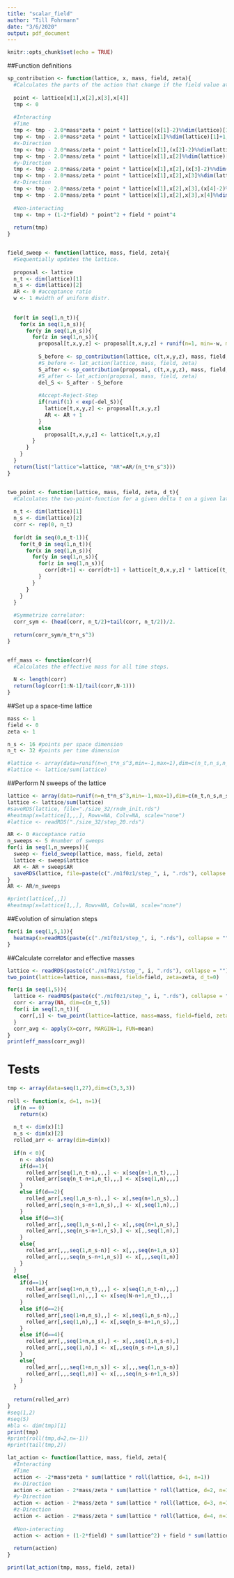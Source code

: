 ```yaml
---
title: "scalar_field"
author: "Till Fohrmann"
date: "3/6/2020"
output: pdf_document
---
```


```r
knitr::opts_chunk$set(echo = TRUE)
```


##Function definitions
```r
sp_contribution <- function(lattice, x, mass, field, zeta){
  #Calculates the parts of the action that change if the field value at on point changes.
  
  point <- lattice[x[1],x[2],x[3],x[4]]
  tmp <- 0
  
  #Interacting
  #Time
  tmp <- tmp - 2.0*mass*zeta * point * lattice[(x[1]-2)%%dim(lattice)[1]+1,x[2],x[3],x[4]] #before
  tmp <- tmp - 2.0*mass*zeta * point * lattice[x[1]%%dim(lattice)[1]+1,x[2],x[3],x[4]] #after
  #x-Direction
  tmp <- tmp - 2.0*mass/zeta * point * lattice[x[1],(x[2]-2)%%dim(lattice)[2]+1,x[3],x[4]]
  tmp <- tmp - 2.0*mass/zeta * point * lattice[x[1],x[2]%%dim(lattice)[2]+1,x[3],x[4]]
  #y-Direction
  tmp <- tmp - 2.0*mass/zeta * point * lattice[x[1],x[2],(x[3]-2)%%dim(lattice)[3]+1,x[4]]
  tmp <- tmp - 2.0*mass/zeta * point * lattice[x[1],x[2],x[3]%%dim(lattice)[3]+1,x[4]]
  #z-Direction
  tmp <- tmp - 2.0*mass/zeta * point * lattice[x[1],x[2],x[3],(x[4]-2)%%dim(lattice)[4]+1]
  tmp <- tmp - 2.0*mass/zeta * point * lattice[x[1],x[2],x[3],x[4]%%dim(lattice)[4]+1]
  
  #Non-interacting
  tmp <- tmp + (1-2*field) * point^2 + field * point^4
  
  return(tmp)
}


field_sweep <- function(lattice, mass, field, zeta){
  #Sequentially updates the lattice.
  
  proposal <- lattice
  n_t <- dim(lattice)[1]
  n_s <- dim(lattice)[2]
  AR <- 0 #acceptance ratio
  w <- 1 #width of uniform distr.
  
  
  for(t in seq(1,n_t)){
    for(x in seq(1,n_s)){
      for(y in seq(1,n_s)){
        for(z in seq(1,n_s)){
          proposal[t,x,y,z] <- proposal[t,x,y,z] + runif(n=1, min=-w, max=w)
        
          S_before <- sp_contribution(lattice, c(t,x,y,z), mass, field, zeta)
          #S_before <- lat_action(lattice, mass, field, zeta)
          S_after <- sp_contribution(proposal, c(t,x,y,z), mass, field, zeta)
          #S_after <- lat_action(proposal, mass, field, zeta)
          del_S <- S_after - S_before
        
          #Accept-Reject-Step
          if(runif(1) < exp(-del_S)){
            lattice[t,x,y,z] <- proposal[t,x,y,z]
            AR <- AR + 1
          }
          else
            proposal[t,x,y,z] <- lattice[t,x,y,z]
        }
      }
    }
  }
  return(list("lattice"=lattice, "AR"=AR/(n_t*n_s^3)))
}


two_point <- function(lattice, mass, field, zeta, d_t){
  #Calculates the two-point-function for a given delta t on a given lattice instance.
  
  n_t <- dim(lattice)[1]
  n_s <- dim(lattice)[2]
  corr <- rep(0, n_t)
  
  for(dt in seq(0,n_t-1)){
    for(t_0 in seq(1,n_t)){
      for(x in seq(1,n_s)){
        for(y in seq(1,n_s)){
          for(z in seq(1,n_s)){
            corr[dt+1] <- corr[dt+1] + lattice[t_0,x,y,z] * lattice[(t_0-1+d_t)%%n_t+1,x,y,z]
          }
        }
      }
    }
  }
  
  #Symmetrize correlator:
  corr_sym <- (head(corr, n_t/2)+tail(corr, n_t/2))/2.
  
  return(corr_sym/n_t*n_s^3)
}


eff_mass <- function(corr){
  #Calculates the effective mass for all time steps.
  
  N <- length(corr)
  return(log(corr[1:N-1]/tail(corr,N-1)))
}
```


##Set up a space-time lattice
```r
mass <- 1
field <- 0
zeta <- 1

n_s <- 16 #points per space dimension
n_t <- 32 #points per time dimension

#lattice <- array(data=runif(n=n_t*n_s^3,min=-1,max=1),dim=c(n_t,n_s,n_s,n_s))
#lattice <- lattice/sum(lattice)
```


##Perform N sweeps of the lattice
```r
lattice <- array(data=runif(n=n_t*n_s^3,min=-1,max=1),dim=c(n_t,n_s,n_s,n_s))
lattice <- lattice/sum(lattice)
#saveRDS(lattice, file="./size_32/rndm_init.rds")
#heatmap(x=lattice[1,,,], Rowv=NA, Colv=NA, scale="none")
#lattice <- readRDS("./size_32/step_20.rds")

AR <- 0 #acceptance ratio
n_sweeps <- 5 #number of sweeps
for(i in seq(1,n_sweeps)){
  sweep <- field_sweep(lattice, mass, field, zeta)
  lattice <- sweep$lattice
  AR <- AR + sweep$AR
  saveRDS(lattice, file=paste(c("./m1f0z1/step_", i, ".rds"), collapse = ""))
}
AR <- AR/n_sweeps

#print(lattice[,,])
#heatmap(x=lattice[1,,], Rowv=NA, Colv=NA, scale="none")
```


##Evolution of simulation steps
```r
for(i in seq(1,5,1)){
  heatmap(x=readRDS(paste(c("./m1f0z1/step_", i, ".rds"), collapse = ""))[1,1,,], Rowv=NA, Colv=NA, scale="none")
}
```

##Calculate correlator and effective masses
```r
lattice <- readRDS(paste(c("./m1f0z1/step_", i, ".rds"), collapse = ""))
two_point(lattice=lattice, mass=mass, field=field, zeta=zeta, d_t=0)
```


```r
for(i in seq(1,5)){
  lattice <- readRDS(paste(c("./m1f0z1/step_", i, ".rds"), collapse = ""))
  corr <- array(NA, dim=c(n_t,5))
  for(i in seq(1,n_t)){
    corr[,i] <- two_point(lattice=lattice, mass=mass, field=field, zeta=zeta, d_t=i)
  }
  corr_avg <- apply(X=corr, MARGIN=1, FUN=mean)
}
print(eff_mass(corr_avg))
```



# Tests
```r
tmp <- array(data=seq(1,27),dim=c(3,3,3))
 
roll <- function(x, d=1, n=1){
  if(n == 0)
    return(x)
  
  n_t <- dim(x)[1]
  n_s <- dim(x)[2]
  rolled_arr <- array(dim=dim(x))
  
  if(n < 0){
    n <- abs(n)
    if(d==1){
      rolled_arr[seq(1,n_t-n),,,] <- x[seq(n+1,n_t),,,]
      rolled_arr[seq(n_t-n+1,n_t),,,] <- x[seq(1,n),,,]
    }
    else if(d==2){
      rolled_arr[,seq(1,n_s-n),,] <- x[,seq(n+1,n_s),,]
      rolled_arr[,seq(n_s-n+1,n_s),,] <- x[,seq(1,n),,]
    }
    else if(d==3){
      rolled_arr[,,seq(1,n_s-n),] <- x[,,seq(n+1,n_s),]
      rolled_arr[,,seq(n_s-n+1,n_s),] <- x[,,seq(1,n),]
    }
    else{
      rolled_arr[,,,seq(1,n_s-n)] <- x[,,,seq(n+1,n_s)]
      rolled_arr[,,,seq(n_s-n+1,n_s)] <- x[,,,seq(1,n)]
    }
  }
  else{
    if(d==1){
      rolled_arr[seq(1+n,n_t),,,] <- x[seq(1,n_t-n),,,]
      rolled_arr[seq(1,n),,,] <- x[seq(N-n+1,n_t),,,]
    }
    else if(d==2){
      rolled_arr[,seq(1+n,n_s),,] <- x[,seq(1,n_s-n),,]
      rolled_arr[,seq(1,n),,] <- x[,seq(n_s-n+1,n_s),,]
    }
    else if(d==4){
      rolled_arr[,,seq(1+n,n_s),] <- x[,,seq(1,n_s-n),]
      rolled_arr[,,seq(1,n),] <- x[,,seq(n_s-n+1,n_s),]
    }
    else{
      rolled_arr[,,,seq(1+n,n_s)] <- x[,,,seq(1,n_s-n)]
      rolled_arr[,,,seq(1,n)] <- x[,,,seq(n_s-n+1,n_s)]
    }
  }
  
  return(rolled_arr)
}
#seq(1,2)
#seq(5)
#bla <- dim(tmp)[1]
print(tmp)
#print(roll(tmp,d=2,n=-1))
#print(tail(tmp,2))

lat_action <- function(lattice, mass, field, zeta){
  #Interacting
  #Time
  action <- -2*mass*zeta * sum(lattice * roll(lattice, d=1, n=1))
  #x-Direction
  action <- action - 2*mass/zeta * sum(lattice * roll(lattice, d=2, n=1))
  #y-Direction
  action <- action - 2*mass/zeta * sum(lattice * roll(lattice, d=3, n=1))
  #z-Direction
  action <- action - 2*mass/zeta * sum(lattice * roll(lattice, d=4, n=1))
  
  #Non-interacting
  action <- action + (1-2*field) * sum(lattice^2) + field * sum(lattice^4)
  
  return(action)
}

print(lat_action(tmp, mass, field, zeta))
```
